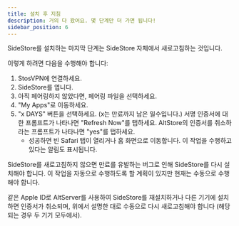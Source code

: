 ```yaml
---
title: 설치 후 지침
description: 거의 다 왔어요. 몇 단계만 더 가면 됩니다!
sidebar_position: 6
---
```

SideStore를 설치하는 마지막 단계는 SideStore 자체에서 새로고침하는 것입니다.

이렇게 하려면 다음을 수행해야 합니다:

1. StosVPN에 연결하세요.
2. SideStore를 엽니다.
3. 아직 페어링하지 않았다면, 페어링 파일을 선택하세요.
4. "My Apps"로 이동하세요.
5. "x DAYS" 버튼을 선택하세요. (x는 만료까지 남은 일수입니다.) 서명 인증서에 대한 프롬프트가 나타나면 "Refresh Now"를 탭하세요. AltStore의 인증서를 취소하라는 프롬프트가 나타나면 "yes"를 탭하세요.
    * 성공하면 빈 Safari 탭이 열리거나 홈 화면으로 이동합니다. 이 작업을 수행하고 있다는 알림도 표시됩니다.

SideStore를 새로고침하지 않으면 만료를 유발하는 버그로 인해 SideStore를 다시 설치해야 합니다. 이 작업을 자동으로 수행하도록 할 계획이 있지만 현재는 수동으로 수행해야 합니다.

같은 Apple ID로 AltServer를 사용하여 SideStore를 재설치하거나 다른 기기에 설치하면 인증서가 취소되며, 위에서 설명한 대로 수동으로 다시 새로고침해야 합니다 (해당되는 경우 두 기기 모두에서).